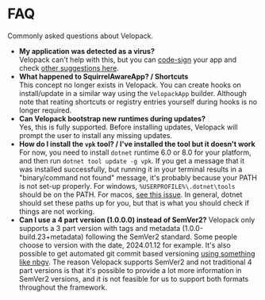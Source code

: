 # FAQ
<AppliesTo all />
Commonly asked questions about Velopack.

- **My application was detected as a virus?** <br/>
  Velopack can't help with this, but you can [code-sign](packaging/signing.mdx) your app and check [other suggestions here](https://github.com/clowd/Clowd.Squirrel/issues/28#issuecomment-1016241760).
- **What happened to SquirrelAwareApp? / Shortcuts** <br/>
  This concept no longer exists in Velopack. You can create hooks on install/update in a similar way using the `VelopackApp` builder. Although note that reating shortcuts or registry entries yourself during hooks is no longer required.
- **Can Velopack bootstrap new runtimes during updates?** <br/>
  Yes, this is fully supported. Before installing updates, Velopack will prompt the user to install any missing updates.
- **How do I install the `vpk` tool? / I've installed the tool but it doesn't work**
  For now, you need to install `dotnet` runtime 6.0 or 8.0 for your platform, and then run `dotnet tool update -g vpk`. 
  If you get a message that it was installed successfully, but running it in your terminal results in a "binary/command not found" message, it's probably because your PATH is not set-up properly. For windows, `%USERPROFILE%\.dotnet\tools` should be on the PATH. For macos, [see this issue](https://github.com/dotnet/sdk/issues/9415). In general, dotnet should set these paths up for you, but that is what you should check if things are not working.
- **Can I use a 4 part version (1.0.0.0) instead of SemVer2?**
  Velopack only supports a 3 part version with tags and metadata (1.0.0-build.23+metadata) following the SemVer2 standard. Some people choose to version with the date, 2024.01.12 for example. It's also possible to get automated git commit based versioning [using something like nbgv](https://github.com/dotnet/Nerdbank.GitVersioning). The reason Velopack supports SemVer2 and not traditional 4 part versions is that it's possible to provide a lot more information in SemVer2 versions, and it is not feasible for us to support both formats throughout the framework.